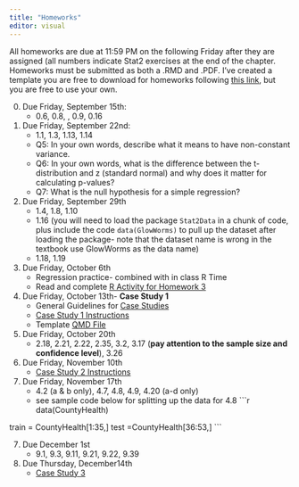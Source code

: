 ```yaml
---
title: "Homeworks"
editor: visual
---
```


All homeworks are due at 11:59 PM on the following Friday after they are assigned (all numbers indicate Stat2 exercises at the end of the chapter. Homeworks must be submitted as both a .RMD and .PDF. I've created a template you are free to download for homeworks following [this link](https://drive.google.com/file/d/1LF4cuvVVtX0KsNvQTVuvkAREP5EC-nON/view?usp=sharing), but you are free to use your own.

0.  Due Friday, September 15th:
    -   0.6, 0.8, , 0.9, 0.16
1.  Due Friday, September 22nd:
    -   1.1, 1.3, 1.13, 1.14
    -   Q5: In your own words, describe what it means to have non-constant variance.
    -   Q6: In your own words, what is the difference between the t-distribution and z (standard normal) and why does it matter for calculating p-values?
    -   Q7: What is the null hypothesis for a simple regression?
2.  Due Friday, September 29th
    -   1.4, 1.8, 1.10
    -   1.16 (you will need to load the package `Stat2Data` in a chunk of code, plus include the code `data(GlowWorms)` to pull up the dataset after loading the package- note that the dataset name is wrong in the textbook use GlowWorms as the data name)
    -   1.18, 1.19
3.  Due Friday, October 6th
    -   Regression practice- combined with in class R Time
    -   Read and complete [R Activity for Homework 3](inclass_r/activity_r2.html)
4.  Due Friday, October 13th- **Case Study 1**
    -   General Guidelines for [Case Studies](inclass_r/case-study-guidelines.pdf)
    -   [Case Study 1 Instructions](inclass_r/case_study_1.pdf)
    -   Template [QMD File](https://drive.google.com/file/d/1ar46GoIDPMH05bI5l5jfYQLlOjFfgKwC/view?usp=sharing)
5.  Due Friday, October 20th
    -   2.18, 2.21, 2.22, 2.35, 3.2, 3.17 (**pay attention to the sample size and confidence level**), 3.26
6.  Due Friday, November 10th
    -   [Case Study 2 Instructions](inclass_r/case_study_2.pdf)

7. Due Friday, November 17th
    - 4.2 (a & b only), 4.7, 4.8, 4.9, 4.20 (a-d only)
    - see sample code below for splitting up the data for 4.8
```r
data(CountyHealth)

train = CountyHealth[1:35,]
test =CountyHealth[36:53,]
```
  
7. Due December 1st
    - 9.1, 9.3, 9.11, 9.21, 9.22, 9.39
    
6.  Due Thursday, December14th
    -   [Case Study 3](inclass_r/case_study_3.pdf)
